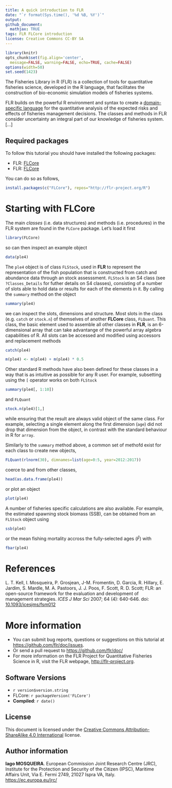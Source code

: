 ```yaml
---
title: A quick introduction to FLR
date: "`r format(Sys.time(), '%d %B, %Y')`"
output:
github_document:
  mathjax: TRUE
tags: FLR FLCore introduction
license: Creative Commons CC-BY SA
---
```

 
```r
library(knitr)
opts_chunk$set(fig.align='center',
  message=FALSE, warning=FALSE, echo=TRUE, cache=FALSE)
options(width=50)
set.seed(1423)
```

The Fisheries Library in R (FLR) is a collection of tools for quantitative fisheries science, developed in the R language, that facilitates the construction of bio-economic simulation models of fisheries systems.

FLR builds on the powerful R environment and syntax to create a [domain-specific language](https://en.wikipedia.org/wiki/Domain-specific_language) for the quantitative analysis of the expected risks and effects of fisheries management decisions. The classes and methods in FLR consider uncertainty an integral part of our knowledge of fisheries system. [...]

## Required packages

To follow this tutorial you should have installed the following packages:

- FLR: [FLCore](http://www.flr-project.org/FLCore/)
- FLR: [FLCore](http://www.flr-project.org/FLCore/)

You can do so as follows,

```r
install.packages(c("FLCore"), repos="http://flr-project.org/R")
```

# Starting with FLCore

The main *classes* (i.e. data structures) and methods (i.e. procedures) in the FLR system are found in the `FLCore` package. Let's load it first

```r
library(FLCore)
```

so can then inspect an example object

```r
data(ple4)
```

The `ple4` object is of class `FLStock`, used in **FLR** to represent the representation of the fish population that is constructed from catch and abundance data through an stock assesssment. `FLStock` is an S4 class (see `?Classes_Details` for futher details on S4 classes), consisting of a number of slots able to hold data or results for each of the elements in it. By calling the `summary` method on the object

```r
summary(ple4)
```

we can inspect the slots, dimensions and structure. Most slots in the class (e.g. `catch` or `stock.n`) of themselves of another **FLCore** class, `FLQuant`. This class, the basic element used to assemble all other classes in **FLR**, is an 6-dimensional array that can take advantange of the powerful array algebra capabilities of R. All slots can be accessed and modified using accessors and replacement methods

```r
catch(ple4)

m(ple4) <- m(ple4) + m(ple4) * 0.5
```

Other standard R methods have also been defined for these classes in a way that is as intuitive as possible for any R user. For example, subsetting using the `[` operator works on both `FLStock`

```r
summary(ple4[, 1:10])
```

and `FLQuant`

```r
stock.n(ple4)[1,]
```

while ensuring that the result are always valid object of the same class. For example, selecting a single element along the first dimension (`age`) did not drop that dimension from the object, in contrast with the standard behaviour in R for `array`.

Similarly to the `summary` method above, a common set of methofd exist for each class to create new objects,

```r
FLQuant(rlnorm(30), dimnames=list(age=0:5, year=2012:2017))
```

coerce to and from other classes,

```r
head(as.data.frame(ple4))
```

or plot an object

```r
plot(ple4)
```

A number of fisheries specific calculations are also available. For example, the estimated spawning stock biomass (SSB), can be obtained from an `FLStock` object using

```r
ssb(ple4)
```

or the mean fishing mortality accross the fully-selected ages ($\bar{F}$) with

```r
fbar(ple4)
```



# References

L. T. Kell, I. Mosqueira, P. Grosjean, J-M. Fromentin, D. Garcia, R. Hillary, E. Jardim, S. Mardle, M. A. Pastoors, J. J. Poos, F. Scott, R. D. Scott; FLR: an open-source framework for the evaluation and development of management strategies. *ICES J Mar Sci* 2007; 64 (4): 640-646. doi: [10.1093/icesjms/fsm012](https://doi.org/10.1093/icesjms/fsm012)

# More information

* You can submit bug reports, questions or suggestions on this tutorial at <https://github.com/flr/doc/issues>.
* Or send a pull request to <https://github.com/flr/doc/>
* For more information on the FLR Project for Quantitative Fisheries Science in R, visit the FLR webpage, <http://flr-project.org>.

## Software Versions

* `r version$version.string`
* FLCore: `r packageVersion('FLCore')`
* **Compiled**: `r date()`

## License

This document is licensed under the [Creative Commons Attribution-ShareAlike 4.0 International](https://creativecommons.org/licenses/by-sa/4.0) license.

## Author information

**Iago MOSQUEIRA**. European Commission Joint Research Centre (JRC), Institute for the Protection and Security of the Citizen (IPSC), Maritime Affairs Unit, Via E. Fermi 2749, 21027 Ispra VA, Italy. <https://ec.europa.eu/jrc/>
